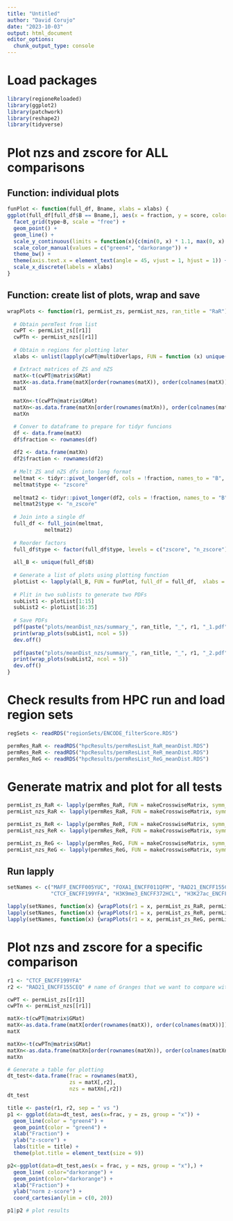 ```yaml
---
title: "Untitled"
author: "David Corujo"
date: "2023-10-03"
output: html_document
editor_options:
  chunk_output_type: console
---
```


# Load packages
```r
library(regioneReloaded)
library(ggplot2)
library(patchwork)
library(reshape2)
library(tidyverse)
```

# Plot nzs and zscore for ALL comparisons

## Function: individual plots
```r
funPlot <- function(full_df, Bname, xlabs = xlabs) {
ggplot(full_df[full_df$B == Bname,], aes(x = fraction, y = score, color = type, group = type)) +
  facet_grid(type~B, scale = "free") +
  geom_point() +
  geom_line() +
  scale_y_continuous(limits = function(x){c(min(0, x) * 1.1, max(0, x) * 1.1)}) +
  scale_color_manual(values = c("green4", "darkorange")) +
  theme_bw() +
  theme(axis.text.x = element_text(angle = 45, vjust = 1, hjust = 1)) +
  scale_x_discrete(labels = xlabs)
}
```

## Function: create list of plots, wrap and save
```r
wrapPlots <- function(r1, permList_zs, permList_nzs, ran_title = "RaR") {
  
  # Obtain permTest from list
  cwPT <- permList_zs[[r1]]
  cwPTn <- permList_nzs[[r1]]
  
  # Obtain n regions for plotting later
  xlabs <- unlist(lapply(cwPT@multiOverlaps, FUN = function (x) unique(x$n_regionA)))

  # Extract matrices of ZS and nZS
  matX<-t(cwPT@matrix$GMat)
  matX<-as.data.frame(matX[order(rownames(matX)), order(colnames(matX))])
  matX

  matXn<-t(cwPTn@matrix$GMat)
  matXn<-as.data.frame(matXn[order(rownames(matXn)), order(colnames(matXn))])
  matXn

  # Conver to dataframe to prepare for tidyr funcions
  df <- data.frame(matX)
  df$fraction <- rownames(df)
  
  df2 <- data.frame(matXn)
  df2$fraction <- rownames(df2)
  
  # Melt ZS and nZS dfs into long format
  meltmat <- tidyr::pivot_longer(df, cols = !fraction, names_to = "B", values_to = "score")
  meltmat$type <- "zscore"
  
  meltmat2 <- tidyr::pivot_longer(df2, cols = !fraction, names_to = "B", values_to = "score")
  meltmat2$type <- "n_zscore"
  
  # Join into a single df
  full_df <- full_join(meltmat, 
            meltmat2)
  
  # Reorder factors
  full_df$type <- factor(full_df$type, levels = c("zscore", "n_zscore"))
  
  all_B <- unique(full_df$B)
  
  # Generate a list of plots using plotting function
  plotList <- lapply(all_B, FUN = funPlot, full_df = full_df,  xlabs = xlabs)
  
  # Plit in two sublists to generate two PDFs
  subList1 <- plotList[1:15]
  subList2 <- plotList[16:35]
  
  # Save PDFs
  pdf(paste("plots/meanDist_nzs/summary_", ran_title, "_", r1, "_1.pdf", sep = ""), height = 10, width = 20)
  print(wrap_plots(subList1, ncol = 5))
  dev.off()
  
  pdf(paste("plots/meanDist_nzs/summary_", ran_title, "_", r1, "_2.pdf", sep = ""), height = 10, width = 20)
  print(wrap_plots(subList2, ncol = 5))
  dev.off() 
}
```

# Check results from HPC run and load region sets
```r
regSets <- readRDS("regionSets/ENCODE_filterScore.RDS")

permRes_RaR <- readRDS("hpcResults/permResList_RaR_meanDist.RDS")
permRes_ReR <- readRDS("hpcResults/permResList_ReR_meanDist.RDS")
permRes_ReG <- readRDS("hpcResults/permResList_ReG_meanDist.RDS")
```

# Generate matrix and plot for all tests

```r
permList_zs_RaR <- lapply(permRes_RaR, FUN = makeCrosswiseMatrix, symm_matrix = F, zs.type = "z_score")
permList_nzs_RaR <- lapply(permRes_RaR, FUN = makeCrosswiseMatrix, symm_matrix = F)

permList_zs_ReR <- lapply(permRes_ReR, FUN = makeCrosswiseMatrix, symm_matrix = F, zs.type = "z_score")
permList_nzs_ReR <- lapply(permRes_ReR, FUN = makeCrosswiseMatrix, symm_matrix = F)

permList_zs_ReG <- lapply(permRes_ReG, FUN = makeCrosswiseMatrix, symm_matrix = F, zs.type = "z_score")
permList_nzs_ReG <- lapply(permRes_ReG, FUN = makeCrosswiseMatrix, symm_matrix = F)
```

## Run lapply

```r
setNames <- c("MAFF_ENCFF005YUC", "FOXA1_ENCFF011QFM", "RAD21_ENCFF155CEQ", "POLR2A_ENCFF159PYD", 
              "CTCF_ENCFF199YFA", "H3K9me3_ENCFF372HCL", "H3K27ac_ENCFF392KDI", "H3K4me3_ENCFF982DUT")

lapply(setNames, function(x) {wrapPlots(r1 = x, permList_zs_RaR, permList_nzs_RaR, ran_title = "RaR_meanDist")})
lapply(setNames, function(x) {wrapPlots(r1 = x, permList_zs_ReR, permList_nzs_ReR, ran_title = "ReR_meanDist")})
lapply(setNames, function(x) {wrapPlots(r1 = x, permList_zs_ReG, permList_nzs_ReG, ran_title = "ReG_meanDist")})
```

# Plot nzs and zscore for a specific comparison

```r

r1 <- "CTCF_ENCFF199YFA"
r2 <- "RAD21_ENCFF155CEQ" # name of Granges that we want to compare with 

cwPT <- permList_zs[[r1]]
cwPTn <- permList_nzs[[r1]]

matX<-t(cwPT@matrix$GMat)
matX<-as.data.frame(matX[order(rownames(matX)), order(colnames(matX))])
matX

matXn<-t(cwPTn@matrix$GMat)
matXn<-as.data.frame(matXn[order(rownames(matXn)), order(colnames(matXn))])
matXn

# Generate a table for plotting
dt_test<-data.frame(frac = rownames(matX),
                    zs = matX[,r2],
                    nzs = matXn[,r2])
dt_test

title <- paste(r1, r2, sep = " vs ")
p1 <- ggplot(data=dt_test, aes(x=frac, y = zs, group = "x")) +
  geom_line(color = "green4") +
  geom_point(color = "green4") +
  xlab("Fraction") +
  ylab("z-score") +
  labs(title = title) +
  theme(plot.title = element_text(size = 9))

p2<-ggplot(data=dt_test,aes(x = frac, y = nzs, group = "x"),) +
  geom_line( color="darkorange") +
  geom_point(color="darkorange") + 
  xlab("Fraction") + 
  ylab("norm z-score") +
  coord_cartesian(ylim = c(0, 20))

p1|p2 # plot results
```